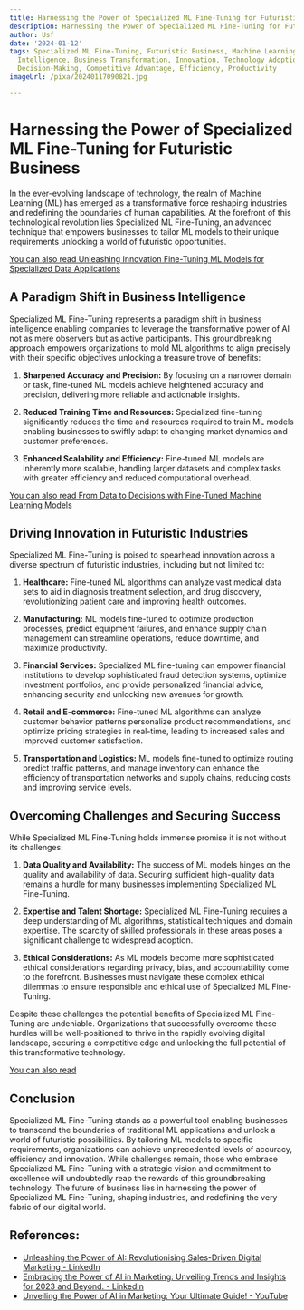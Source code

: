 ```yaml
---
title: Harnessing the Power of Specialized ML Fine-Tuning for Futuristic Business
description: Harnessing the Power of Specialized ML Fine-Tuning for Futuristic Business
author: Usf
date: '2024-01-12'
tags: Specialized ML Fine-Tuning, Futuristic Business, Machine Learning, Artificial
  Intelligence, Business Transformation, Innovation, Technology Adoption, Data-Driven
  Decision-Making, Competitive Advantage, Efficiency, Productivity
imageUrl: /pixa/20240117090821.jpg

---
```

# Harnessing the Power of Specialized ML Fine-Tuning for Futuristic Business

In the ever-evolving landscape of technology, the realm of Machine Learning (ML) has  emerged as a transformative force reshaping  industries and redefining the boundaries of  human capabilities. At the forefront of this technological revolution lies Specialized ML Fine-Tuning, an advanced technique that empowers businesses to tailor ML models to their unique requirements unlocking a world of futuristic  opportunities.

[You  can also read Unleashing Innovation Fine-Tuning ML Models for  Specialized Data Applications](Unleashing%20Innovation%20Fine-Tuning%20ML%20Models%20for%20Specialized%20Data%20Applications)


## A Paradigm Shift in  Business Intelligence

Specialized ML Fine-Tuning represents a paradigm shift in business intelligence enabling  companies to  leverage the transformative power of AI not as mere  observers but as active participants. This groundbreaking approach empowers organizations to mold ML  algorithms to align precisely with  their specific objectives  unlocking  a treasure trove of benefits:

1. **Sharpened Accuracy and Precision:** By focusing on a narrower domain or task, fine-tuned ML models achieve heightened accuracy and  precision, delivering more  reliable and actionable insights.

2. **Reduced Training Time and Resources:** Specialized fine-tuning significantly reduces the time and resources required  to train ML models enabling businesses to swiftly adapt to changing  market dynamics  and customer preferences.

3. **Enhanced Scalability and Efficiency:** Fine-tuned  ML models are inherently more scalable, handling larger datasets  and complex tasks with greater efficiency and reduced computational overhead.

[You can also read From Data to  Decisions with Fine-Tuned Machine Learning Models](From%20Data%20to%20Decisions%20with%20Fine-Tuned%20Machine%20Learning%20Models)


## Driving Innovation in Futuristic Industries

Specialized ML Fine-Tuning is poised to spearhead innovation across a diverse spectrum of  futuristic industries,  including but not limited to:

1. **Healthcare:** Fine-tuned  ML algorithms can analyze vast  medical data sets to aid in diagnosis treatment selection,  and  drug discovery, revolutionizing patient care and improving health outcomes.

2.  **Manufacturing:** ML models fine-tuned to optimize production processes, predict equipment failures, and enhance supply chain management can streamline operations, reduce downtime, and  maximize productivity.

3. **Financial Services:** Specialized ML fine-tuning can empower financial institutions to develop  sophisticated fraud detection systems, optimize investment portfolios, and  provide personalized financial advice, enhancing  security and unlocking new avenues for growth.

4. **Retail and  E-commerce:** Fine-tuned ML algorithms can analyze customer behavior patterns personalize product recommendations, and optimize pricing strategies in real-time, leading to increased sales and  improved customer satisfaction.

5. **Transportation and Logistics:** ML models  fine-tuned to optimize routing predict traffic patterns, and manage inventory can enhance the  efficiency of  transportation networks and supply chains, reducing costs and improving service levels.

## Overcoming Challenges and Securing Success

While Specialized ML Fine-Tuning holds immense promise it is not without  its challenges:

1. **Data  Quality and  Availability:** The  success of ML models hinges on the quality and availability of data.  Securing sufficient high-quality data remains a hurdle  for many businesses implementing Specialized ML Fine-Tuning.

2. **Expertise and Talent  Shortage:** Specialized ML Fine-Tuning requires a deep understanding of ML algorithms, statistical techniques and domain expertise. The scarcity of skilled  professionals in these  areas poses a significant challenge to widespread adoption.

3. **Ethical Considerations:** As ML  models become more sophisticated ethical considerations regarding privacy, bias, and accountability come to the forefront. Businesses must navigate these complex ethical dilemmas to ensure  responsible and ethical use of Specialized ML Fine-Tuning.

Despite these challenges the potential benefits  of Specialized ML Fine-Tuning are undeniable.  Organizations that successfully overcome these hurdles  will be well-positioned to thrive in the rapidly evolving digital landscape, securing a  competitive edge and unlocking the full potential of this transformative technology.

[You can also  read ]()


## Conclusion

Specialized ML Fine-Tuning stands as a powerful tool enabling businesses  to transcend the boundaries of traditional ML applications and unlock a world of futuristic possibilities. By tailoring ML models  to specific requirements, organizations can achieve unprecedented levels of accuracy, efficiency and innovation.  While challenges remain, those  who embrace  Specialized ML Fine-Tuning  with a strategic vision  and commitment to excellence will undoubtedly reap the rewards of this groundbreaking  technology. The future of business lies in harnessing the power of Specialized  ML Fine-Tuning, shaping industries, and redefining the  very fabric of our digital world.

## References:
- [Unleashing the Power of AI: Revolutionising Sales-Driven Digital Marketing - LinkedIn](https://www.linkedin.com/pulse/unleashing-power-ai-revolutionising-sales-driven-remmone-mareme-mba-)
- [Embracing the Power of AI in Marketing: Unveiling Trends and Insights for 2023 and Beyond. - LinkedIn](https://www.linkedin.com/pulse/embracing-power-ai-marketing-unveiling-trends-2023-renato-cassinelli)
- [Unveiling the Power of AI in Marketing: Your Ultimate Guide! - YouTube](https://youtube.com/watch?v=axOs0yJ-QFA)

